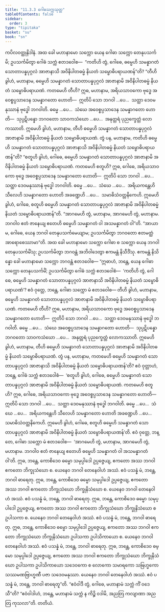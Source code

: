 ```yaml
---
title: "11.3.3 ဂေါဓသက္ကသုတ္တ"
tableOfContents: false
sidebar:
  order: 3
type: "tipitaka"
basket: "su"
book: "sn"
---
```



<DynamicBreadcrumb />

<Division number="1019" book="sn" e="ch" v="18" p="432">

<Paragraph number="1911" book="sn">
ကပိလဝတ္ထုနိဒါနံ. အထ ခေါ မဟာနာမော သက္ကော ယေန ဂေါဓာ သက္ကော တေနုပသင်္ကမိ; ဥပသင်္ကမိတွာ ဂေါဓံ သက္ကံ ဧတဒဝေါစ—  “ကတိဟိ တွံ, ဂေါဓေ, ဓမ္မေဟိ သမန္နာဂတံ သောတာပန္နပုဂ္ဂလံ အာဇာနာသိ အဝိနိပါတဓမ္မံ နိယတံ သမ္ဗောဓိပရာယဏန်”တိ?
</Paragraph>

<Paragraph number="1912" book="sn">
“တီဟိ ခွါဟံ, မဟာနာမ, ဓမ္မေဟိ သမန္နာဂတံ သောတာပန္နပုဂ္ဂလံ အာဇာနာမိ အဝိနိပါတဓမ္မံ နိယတံ သမ္ဗောဓိပရာယဏံ. ကတမေဟိ တီဟိ? ဣဓ, မဟာနာမ, အရိယသာဝကော ဗုဒ္ဓေ အဝေစ္စပ္ပသာဒေန သမန္နာဂတော ဟောတိ—  ဣတိပိ သော ဘဂဝါ …ပေ…  သတ္ထာ ဒေဝမနုဿာနံ ဗုဒ္ဓေါ ဘဂဝါတိ. ဓမ္မေ …ပေ…  သံဃေ အဝေစ္စပ္ပသာဒေန သမန္နာဂတော ဟောတိ—  သုပ္ပဋိပန္နော ဘဂဝတော သာဝကသံဃော …ပေ…  အနုတ္တရံ ပုညက္ခေတ္တံ လောကဿာတိ. ဣမေဟိ ခွါဟံ, မဟာနာမ, တီဟိ ဓမ္မေဟိ သမန္နာဂတံ သောတာပန္နပုဂ္ဂလံ အာဇာနာမိ အဝိနိပါတဓမ္မံ နိယတံ သမ္ဗောဓိပရာယဏံ.
</Paragraph>

<Paragraph number="1913" book="sn">
တွံ ပန, မဟာနာမ, ကတိဟိ ဓမ္မေဟိ သမန္နာဂတံ သောတာပန္နပုဂ္ဂလံ အာဇာနာသိ အဝိနိပါတဓမ္မံ နိယတံ သမ္ဗောဓိပရာယဏန်”တိ? “စတူဟိ ခွါဟံ, ဂေါဓေ, ဓမ္မေဟိ သမန္နာဂတံ သောတာပန္နပုဂ္ဂလံ အာဇာနာမိ အဝိနိပါတဓမ္မံ နိယတံ သမ္ဗောဓိပရာယဏံ. ကတမေဟိ စတူဟိ? ဣဓ, ဂေါဓေ, အရိယသာဝကော ဗုဒ္ဓေ အဝေစ္စပ္ပသာဒေန သမန္နာဂတော ဟောတိ—  ဣတိပိ သော ဘဂဝါ …ပေ…  သတ္ထာ ဒေဝမနုဿာနံ ဗုဒ္ဓေါ ဘဂဝါတိ. ဓမ္မေ …ပေ…  သံဃေ …ပေ…  အရိယကန္တေဟိ သီလေဟိ သမန္နာဂတော ဟောတိ အခဏ္ဍေဟိ …ပေ…  သမာဓိသံဝတ္တနိကေဟိ. ဣမေဟိ ခွါဟံ, ဂေါဓေ, စတူဟိ ဓမ္မေဟိ သမန္နာဂတံ သောတာပန္နပုဂ္ဂလံ အာဇာနာမိ အဝိနိပါတဓမ္မံ နိယတံ သမ္ဗောဓိပရာယဏန်”တိ.
</Paragraph>

<Paragraph number="1914" book="sn">
“အာဂမေဟိ တွံ, မဟာနာမ, အာဂမေဟိ တွံ, မဟာနာမ. ဘဂဝါဝ ဧတံ ဇာနေယျ ဧတေဟိ ဓမ္မေဟိ သမန္နာဂတံ ဝါ အသမန္နာဂတံ ဝါ”တိ. “အာယာမ, ဂေါဓေ, ယေန ဘဂဝါ တေနုပသင်္ကမေယျာမ; ဥပသင်္ကမိတွာ ဘဂဝတော ဧတမတ္ထံ အာရောစေဿာမာ”တိ. အထ ခေါ မဟာနာမော သက္ကော ဂေါဓာ စ သက္ကော ယေန ဘဂဝါ တေနုပသင်္ကမိံသု; ဥပသင်္ကမိတွာ ဘဂဝန္တံ အဘိဝါဒေတွာ ဧကမန္တံ နိသီဒိံသု. ဧကမန္တံ နိသိန္နော ခေါ မဟာနာမော သက္ကော ဘဂဝန္တံ ဧတဒဝေါစ—
</Paragraph>

<Paragraph number="1915" book="sn">
“ဣဓာဟံ, ဘန္တေ, ယေန ဂေါဓာ သက္ကော တေနုပသင်္ကမိံ; ဥပသင်္ကမိတွာ ဂေါဓံ သက္ကံ ဧတဒဝေါစံ—  ‘ကတိဟိ တွံ, ဂေါဓေ, ဓမ္မေဟိ သမန္နာဂတံ သောတာပန္နပုဂ္ဂလံ အာဇာနာသိ အဝိနိပါတဓမ္မံ နိယတံ သမ္ဗောဓိပရာယဏံ’? ဧဝံ ဝုတ္တေ, ဘန္တေ, ဂေါဓာ သက္ကော မံ ဧတဒဝေါစ—
</Paragraph>

<Paragraph number="1916" book="sn">
တီဟိ ခွါဟံ, မဟာနာမ, ဓမ္မေဟိ သမန္နာဂတံ သောတာပန္နပုဂ္ဂလံ အာဇာနာမိ အဝိနိပါတဓမ္မံ နိယတံ သမ္ဗောဓိပရာယဏံ. ကတမေဟိ တီဟိ? ဣဓ, မဟာနာမ, အရိယသာဝကော ဗုဒ္ဓေ အဝေစ္စပ္ပသာဒေန သမန္နာဂတော ဟောတိ—  ဣတိပိ သော ဘဂဝါ …ပေ…  သတ္ထာ ဒေဝမနုဿာနံ ဗုဒ္ဓေါ ဘဂဝါတိ. ဓမ္မေ …ပေ…  သံဃေ အဝေစ္စပ္ပသာဒေန သမန္နာဂတော ဟောတိ—  သုပ္ပဋိပန္နော ဘဂဝတော သာဝကသံဃော …ပေ…  အနုတ္တရံ ပုညက္ခေတ္တံ လောကဿာတိ. ဣမေဟိ ခွါဟံ, မဟာနာမ, တီဟိ ဓမ္မေဟိ သမန္နာဂတံ သောတာပန္နပုဂ္ဂလံ အာဇာနာမိ အဝိနိပါတဓမ္မံ နိယတံ သမ္ဗောဓိပရာယဏံ. တွံ ပန, မဟာနာမ, ကတမေဟိ ဓမ္မေဟိ သမန္နာဂတံ သောတာပန္နပုဂ္ဂလံ အာဇာနာသိ အဝိနိပါတဓမ္မံ နိယတံ သမ္ဗောဓိပရာယဏန်’တိ?
</Paragraph>

<Paragraph number="1917" book="sn">
ဧဝံ ဝုတ္တာဟံ, ဘန္တေ, ဂေါဓံ သက္ကံ ဧတဒဝေါစံ—  ‘စတူဟိ ခွါဟံ, ဂေါဓေ, ဓမ္မေဟိ သမန္နာဂတံ သောတာပန္နပုဂ္ဂလံ အာဇာနာမိ အဝိနိပါတဓမ္မံ နိယတံ သမ္ဗောဓိပရာယဏံ. ကတမေဟိ စတူဟိ? ဣဓ, ဂေါဓေ, အရိယသာဝကော ဗုဒ္ဓေ အဝေစ္စပ္ပသာဒေန သမန္နာဂတော ဟောတိ—  ဣတိပိ သော ဘဂဝါ …ပေ…  သတ္ထာ ဒေဝမနုဿာနံ ဗုဒ္ဓေါ ဘဂဝါတိ. ဓမ္မေ …ပေ…  သံဃေ …ပေ…  အရိယကန္တေဟိ သီလေဟိ သမန္နာဂတော ဟောတိ အခဏ္ဍေဟိ …ပေ…  သမာဓိသံဝတ္တနိကေဟိ. ဣမေဟိ ခွါဟံ, ဂေါဓေ, စတူဟိ ဓမ္မေဟိ သမန္နာဂတံ သောတာပန္နပုဂ္ဂလံ အာဇာနာမိ အဝိနိပါတဓမ္မံ နိယတံ သမ္ဗောဓိပရာယဏန်’တိ.
</Paragraph>

<Paragraph number="1918" book="sn">
ဧဝံ ဝုတ္တေ, ဘန္တေ, ဂေါဓာ သက္ကော မံ ဧတဒဝေါစ—  ‘အာဂမေဟိ တွံ, မဟာနာမ, အာဂမေဟိ တွံ, မဟာနာမ. ဘဂဝါဝ ဧတံ ဇာနေယျ ဧတေဟိ ဓမ္မေဟိ သမန္နာဂတံ ဝါ အသမန္နာဂတံ ဝါ’တိ. ဣဓ, ဘန္တေ, ကောစိဒေဝ ဓမ္မော သမုပ္ပါဒေါ ဥပ္ပဇ္ဇေယျ, ဧကတော အဿ ဘဂဝါ ဧကတော ဘိက္ခုသံဃော စ. ယေနေဝ ဘဂဝါ တေနေဝါဟံ အဿံ. ဧဝံ ပသန္နံ မံ, ဘန္တေ, ဘဂဝါ ဓာရေတု. ဣဓ, ဘန္တေ, ကောစိဒေဝ ဓမ္မော သမုပ္ပါဒေါ ဥပ္ပဇ္ဇေယျ, ဧကတော အဿ ဘဂဝါ ဧကတော ဘိက္ခုသံဃော ဘိက္ခုနိသံဃော စ. ယေနေဝ ဘဂဝါ တေနေဝါဟံ အဿံ. ဧဝံ ပသန္နံ မံ, ဘန္တေ, ဘဂဝါ ဓာရေတု. ဣဓ, ဘန္တေ, ကောစိဒေဝ ဓမ္မော သမုပ္ပါဒေါ ဥပ္ပဇ္ဇေယျ, ဧကတော အဿ ဘဂဝါ ဧကတော ဘိက္ခုသံဃော ဘိက္ခုနိသံဃော စ ဥပါသကာ စ. ယေနေဝ ဘဂဝါ တေနေဝါဟံ အဿံ. ဧဝံ ပသန္နံ မံ, ဘန္တေ, ဘဂဝါ ဓာရေတု. ဣဓ, ဘန္တေ, ကောစိဒေဝ ဓမ္မော သမုပ္ပါဒေါ ဥပ္ပဇ္ဇေယျ, ဧကတော အဿ ဘဂဝါ ဧကတော ဘိက္ခုသံဃော ဘိက္ခုနိသံဃော ဥပါသကာ ဥပါသိကာယော စ. ယေနေဝ ဘဂဝါ တေနေဝါဟံ အဿံ. ဧဝံ ပသန္နံ မံ, ဘန္တေ, ဘဂဝါ ဓာရေတု. ဣဓ, ဘန္တေ, ကောစိဒေဝ ဓမ္မော သမုပ္ပါဒေါ ဥပ္ပဇ္ဇေယျ, ဧကတော အဿ ဘဂဝါ ဧကတော ဘိက္ခုသံဃော ဘိက္ခုနိသံဃော ဥပါသကာ ဥပါသိကာယော သဒေဝကော စ လောကော သမာရကော သဗြဟ္မကော သဿမဏဗြာဟ္မဏီ ပဇာ သဒေဝမနုဿာ. ယေနေဝ ဘဂဝါ တေနေဝါဟံ အဿံ. ဧဝံ ပသန္နံ မံ, ဘန္တေ, ဘဂဝါ ဓာရေတူ”တိ. “ဧဝံဝါဒီ တွံ, ဂေါဓေ, မဟာနာမံ သက္ကံ ကိံ ဝဒေသီ”တိ? “ဧဝံဝါဒါဟံ, ဘန္တေ, မဟာနာမံ သက္ကံ န ကိဉ္စိ ဝဒါမိ, အညတြ ကလျာဏာ အညတြ ကုသလာ”တိ.

</Paragraph>
</Division>

<Paragraph number="1919" type="center" book="sn">
တတိယံ.
</Paragraph>